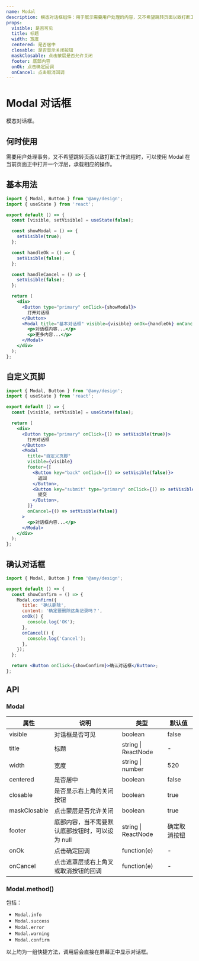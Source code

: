 ```yaml
---
name: Modal
description: 模态对话框组件：用于展示需要用户处理的内容，又不希望跳转页面以致打断工作流程时
props:
  visible: 是否可见
  title: 标题
  width: 宽度
  centered: 是否居中
  closable: 是否显示关闭按钮
  maskClosable: 点击蒙层是否允许关闭
  footer: 底部内容
  onOk: 点击确定回调
  onCancel: 点击取消回调
---
```


# Modal 对话框

模态对话框。

## 何时使用

需要用户处理事务，又不希望跳转页面以致打断工作流程时，可以使用 Modal 在当前页面正中打开一个浮层，承载相应的操作。

## 基本用法

```jsx
import { Modal, Button } from '@any/design';
import { useState } from 'react';

export default () => {
  const [visible, setVisible] = useState(false);

  const showModal = () => {
    setVisible(true);
  };

  const handleOk = () => {
    setVisible(false);
  };

  const handleCancel = () => {
    setVisible(false);
  };

  return (
    <div>
      <Button type="primary" onClick={showModal}>
        打开对话框
      </Button>
      <Modal title="基本对话框" visible={visible} onOk={handleOk} onCancel={handleCancel}>
        <p>对话框内容...</p>
        <p>更多内容...</p>
      </Modal>
    </div>
  );
};
```

## 自定义页脚

```jsx
import { Modal, Button } from '@any/design';
import { useState } from 'react';

export default () => {
  const [visible, setVisible] = useState(false);

  return (
    <div>
      <Button type="primary" onClick={() => setVisible(true)}>
        打开对话框
      </Button>
      <Modal
        title="自定义页脚"
        visible={visible}
        footer={[
          <Button key="back" onClick={() => setVisible(false)}>
            返回
          </Button>,
          <Button key="submit" type="primary" onClick={() => setVisible(false)}>
            提交
          </Button>,
        ]}
        onCancel={() => setVisible(false)}
      >
        <p>对话框内容...</p>
      </Modal>
    </div>
  );
};
```

## 确认对话框

```jsx
import { Modal, Button } from '@any/design';

export default () => {
  const showConfirm = () => {
    Modal.confirm({
      title: '确认删除',
      content: '确定要删除这条记录吗？',
      onOk() {
        console.log('OK');
      },
      onCancel() {
        console.log('Cancel');
      },
    });
  };

  return <Button onClick={showConfirm}>确认对话框</Button>;
};
```

## API

### Modal

| 属性         | 说明                                            | 类型                | 默认值       |
| ------------ | ----------------------------------------------- | ------------------- | ------------ |
| visible      | 对话框是否可见                                  | boolean             | false        |
| title        | 标题                                            | string \| ReactNode | -            |
| width        | 宽度                                            | string \| number    | 520          |
| centered     | 是否居中                                        | boolean             | false        |
| closable     | 是否显示右上角的关闭按钮                        | boolean             | true         |
| maskClosable | 点击蒙层是否允许关闭                            | boolean             | true         |
| footer       | 底部内容，当不需要默认底部按钮时，可以设为 null | string \| ReactNode | 确定取消按钮 |
| onOk         | 点击确定回调                                    | function(e)         | -            |
| onCancel     | 点击遮罩层或右上角叉或取消按钮的回调            | function(e)         | -            |

### Modal.method()

包括：

- `Modal.info`
- `Modal.success`
- `Modal.error`
- `Modal.warning`
- `Modal.confirm`

以上均为一组快捷方法，调用后会直接在屏幕正中显示对话框。
